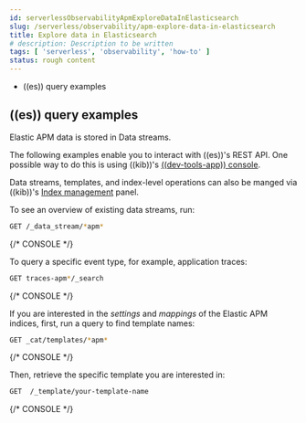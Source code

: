 ```yaml
---
id: serverlessObservabilityApmExploreDataInElasticsearch
slug: /serverless/observability/apm-explore-data-in-elasticsearch
title: Explore data in Elasticsearch
# description: Description to be written
tags: [ 'serverless', 'observability', 'how-to' ]
status: rough content
---
```



<RoughContent />


<div id="exploring-es-data"></div>

* <DocLink id="serverlessObservabilityApmExploreDataInElasticsearch" section="((es))-query-examples">((es)) query examples</DocLink>

<div id="elasticsearch-query-examples"></div>

## ((es)) query examples

Elastic APM data is stored in <DocLink id="serverlessObservabilityApmDataStreams">Data streams</DocLink>.

The following examples enable you to interact with ((es))'s REST API.
One possible way to do this is using ((kib))'s
[((dev-tools-app)) console](((kibana-ref))/console-kibana.html).

Data streams, templates, and index-level operations can also be manged via ((kib))'s
[Index management](((kibana-ref))/managing-indices.html) panel.

To see an overview of existing data streams, run:

```sh
GET /_data_stream/*apm*
```
{/* CONSOLE */}

To query a specific event type, for example, application traces:

```sh
GET traces-apm*/_search
```
{/* CONSOLE */}

If you are interested in the _settings_ and _mappings_ of the Elastic APM indices,
first, run a query to find template names:

```sh
GET _cat/templates/*apm*
```
{/* CONSOLE */}

Then, retrieve the specific template you are interested in:

```sh
GET  /_template/your-template-name
```
{/* CONSOLE */}
